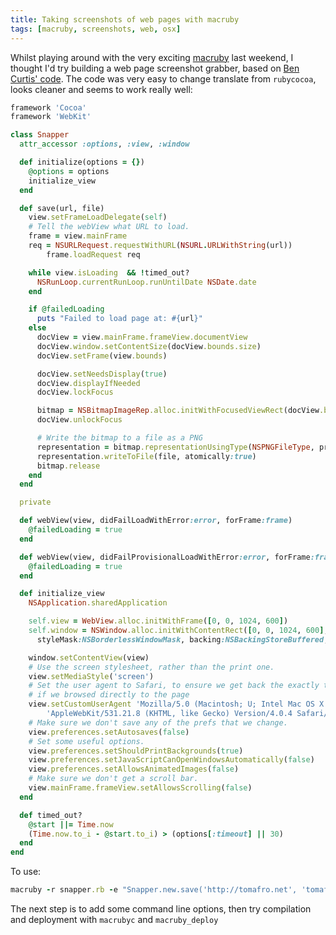 ```yaml
---
title: Taking screenshots of web pages with macruby
tags: [macruby, screenshots, web, osx]
---
```

Whilst playing around with the very exciting [macruby](http://macruby.org) last weekend, I thought I'd try building a web page screenshot grabber, based on [Ben Curtis' code](http://www.bencurtis.com/?p=128).  The code was very easy to change translate from `rubycocoa`, looks cleaner and seems to work really well:

```ruby
framework 'Cocoa'
framework 'WebKit'

class Snapper
  attr_accessor :options, :view, :window

  def initialize(options = {})
    @options = options
    initialize_view
  end

  def save(url, file)
    view.setFrameLoadDelegate(self)
    # Tell the webView what URL to load.
    frame = view.mainFrame
    req = NSURLRequest.requestWithURL(NSURL.URLWithString(url))
		frame.loadRequest req

    while view.isLoading  && !timed_out?
      NSRunLoop.currentRunLoop.runUntilDate NSDate.date
    end

    if @failedLoading
      puts "Failed to load page at: #{url}"
    else
      docView = view.mainFrame.frameView.documentView
      docView.window.setContentSize(docView.bounds.size)
      docView.setFrame(view.bounds)

      docView.setNeedsDisplay(true)
      docView.displayIfNeeded
      docView.lockFocus

      bitmap = NSBitmapImageRep.alloc.initWithFocusedViewRect(docView.bounds)
      docView.unlockFocus

      # Write the bitmap to a file as a PNG
      representation = bitmap.representationUsingType(NSPNGFileType, properties:nil)
      representation.writeToFile(file, atomically:true)
      bitmap.release
    end
  end

  private

  def webView(view, didFailLoadWithError:error, forFrame:frame)
    @failedLoading = true
  end

  def webView(view, didFailProvisionalLoadWithError:error, forFrame:frame)
    @failedLoading = true
  end

  def initialize_view
    NSApplication.sharedApplication

    self.view = WebView.alloc.initWithFrame([0, 0, 1024, 600])
    self.window = NSWindow.alloc.initWithContentRect([0, 0, 1024, 600],
      styleMask:NSBorderlessWindowMask, backing:NSBackingStoreBuffered, defer:false)

    window.setContentView(view)
    # Use the screen stylesheet, rather than the print one.
    view.setMediaStyle('screen')
    # Set the user agent to Safari, to ensure we get back the exactly the same content as
    # if we browsed directly to the page
    view.setCustomUserAgent 'Mozilla/5.0 (Macintosh; U; Intel Mac OS X 10_6_2; en-us)' +
        'AppleWebKit/531.21.8 (KHTML, like Gecko) Version/4.0.4 Safari/531.21.10'
    # Make sure we don't save any of the prefs that we change.
    view.preferences.setAutosaves(false)
    # Set some useful options.
    view.preferences.setShouldPrintBackgrounds(true)
    view.preferences.setJavaScriptCanOpenWindowsAutomatically(false)
    view.preferences.setAllowsAnimatedImages(false)
    # Make sure we don't get a scroll bar.
    view.mainFrame.frameView.setAllowsScrolling(false)
  end

  def timed_out?
    @start ||= Time.now
    (Time.now.to_i - @start.to_i) > (options[:timeout] || 30)
  end
end
```

To use:
```ruby
macruby -r snapper.rb -e "Snapper.new.save('http://tomafro.net', 'tomafro.net.png')"
```

The next step is to add some command line options, then try compilation and deployment with `macrubyc` and `macruby_deploy`
